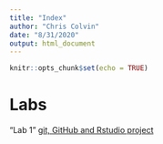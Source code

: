 ```yaml
---
title: "Index"
author: "Chris Colvin"
date: "8/31/2020"
output: html_document
---
```


```r
knitr::opts_chunk$set(echo = TRUE)
```

# Labs

"Lab 1" [git, GitHub and Rstudio project](Lab1_chriscolvin.html)


